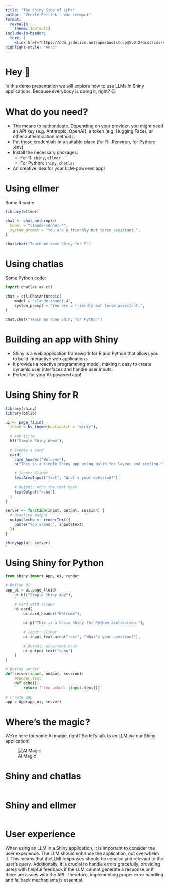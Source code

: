 ```yaml
---
title: "The Shiny Side of LLMs"
author: "Veerle Eeftink - van Leemput"
format:
  revealjs: 
    theme: [default]
include-in-header: 
  text: |
    <link href="https://cdn.jsdelivr.net/npm/bootstrap@5.0.2/dist/css/bootstrap.min.css" rel="stylesheet" integrity="sha384-EVSTQN3/azprG1Anm3QDgpJLIm9Nao0Yz1ztcQTwFspd3yD65VohhpuuCOmLASjC" crossorigin="anonymous">
highlight-style: "nord"
---
```


# Hey 👋

In this demo presentation we will explore how to use LLMs in Shiny applications. Because everybody is doing it, right? 😉

# What do you need?

- The means to authenticate. Depending on your provider, you might need an API key (e.g. Anthropic, OpenAI), a token (e.g. Hugging Face), or other authentication methods.
- Put those credentials in a suitable place (for R: .Renviron, for Python: .env)
- Install the necessary packages:
  - For R: `shiny`, `ellmer`
  - For Python: `shiny`, `chatlas`
- An creative idea for your LLM-powered app!

# Using ellmer

Some R code:
```r
library(ellmer)

chat <- chat_anthropic(
  model = "claude-sonnet-4",
  system_prompt = "You are a friendly but terse assistant.",
)

chat$chat("Teach me some Shiny for R")
```

# Using chatlas

Some Python code:
```python
import chatlas as ctl

chat = ctl.ChatAnthropic(
    model = "claude-sonnet-4",
    system_prompt = "You are a friendly but terse assistant.",
)

chat.chat("Teach me some Shiny for Python")
```

# Building an app with Shiny

- Shiny is a web application framework for R and Python that allows you to build interactive web applications.
- It provides a reactive programming model, making it easy to create dynamic user interfaces and handle user inputs.
- Perfect for your AI-powered app!

# Using Shiny for R

```r
library(shiny)
library(bslib)

ui <- page_fluid(
  theme = bs_theme(bootswatch = "minty"),
  
  # App title
  h1("Simple Shiny demo"),
  
  # Create a card
  card(
    card_header("Welcome"),
    p("This is a simple Shiny app using bslib for layout and styling."),

    # Input: Slider
    textAreaInput("text", "What's your question?"),
    
    # Output: echo the text back
    textOutput("echo")
  )
)

server <- function(input, output, session) {
  # Reactive output
  output$echo <- renderText({
    paste("You asked:", input$text)
  })
}

shinyApp(ui, server)
```

# Using Shiny for Python

```python
from shiny import App, ui, render

# Define UI
app_ui = ui.page_fluid(
    ui.h1("Simple Shiny App"),
    
    # Card with slider
    ui.card(
        ui.card_header("Welcome"),
        
        ui.p("This is a basic Shiny for Python application."),
        
        # Input: Slider
        ui.input_text_area("text", "What's your question?"),
        
        # Output: echo text back
        ui.output_text("echo")
    )
)

# Define server
def server(input, output, session):
    @render.text
    def echo():
        return f"You asked: {input.text()}"

# Create app
app = App(app_ui, server)
```

# Where's the magic?

We're here for some AI magic, right? So let's talk to an LLM via our Shiny application!

![AI Magic](https://media4.giphy.com/media/v1.Y2lkPTc5MGI3NjExMmZ0cmd1aGZzM3JqdW1zbng0czU2c2RwejNtM25jMW8xdnYzNXVrdCZlcD12MV9pbnRlcm5hbF9naWZfYnlfaWQmY3Q9Zw/OlxeZT285uhFydNetO/giphy.gif)

# Shiny and chatlas
```python

```

# Shiny and ellmer
```r

```

# User experience

When using an LLM in a Shiny application, it is important to consider the user experience. The LLM should enhance the application, not overwhelm it. This means that theLLMI responses should be concise and relevant to the user's query. Additionally, it is crucial to handle errors gracefully, providing users with helpful feedback if the LLM cannot generate a response or if there are issues with the API. Therefore, implementing proper error handling and fallback mechanisms is essential.
